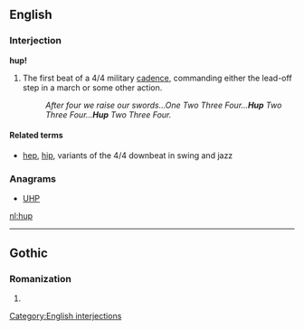 ==English==

===Interjection===
'''hup!'''

# The first beat of a 4/4 military [[cadence]], commanding either the lead-off step in a march or some other action.
#: ''After four we raise our swords...One Two Three Four...'''Hup''' Two Three Four...'''Hup''' Two Three Four.''

====Related terms====
* {{sense|beat}} [[hep]], [[hip]], variants of the 4/4 downbeat in swing and jazz

===Anagrams===
* [[UHP#English|UHP]]

[[Category:English interjections]]

[[nl:hup]]

----

==Gothic==
===Romanization===
{{got-rom}}

# {{got-romanization of|𐌷𐌿𐍀}}
{{rfc-auto}}